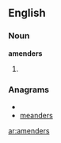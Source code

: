 ==English==

===Noun===
'''amenders'''

# {{plural of|[[amender]]}}

===Anagrams===
* {{alphagram|adeemnrs}}
* [[meanders#English|meanders]]


[[ar:amenders]]